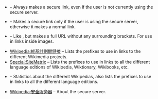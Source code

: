 * {{tl|sec link}} – Always makes a secure link, even if the user is not currently using the secure server.
* {{tl|sec link auto}} – Makes a secure link only if the user is using the secure server, otherwise it makes a normal link.
* {{tl|sec link image}} – Like {{tlf|sec link auto}}, but makes a full URL without any surrounding brackets. For use in links inside images.
* [[Wikipedia:維基計劃間鏈接]] – Lists the prefixes to use in links to the different Wikimedia projects.
* [[Special:SiteMatrix]] – Lists the prefixes to use in links to all the different language editions of Wikipedia, Wiktionary, Wikibooks, etc.
* {{sec link auto|meta|List of Wikipedias}} – Statistics about the different Wikipedias, also lists the prefixes to use in links to all the different language editions.
* [[Wikipedia:安全服务器]] – About the secure server.<noinclude>

{{documentation}}
<!-- Add categories and interwikis to the /doc subpage, not here! -->
</noinclude>